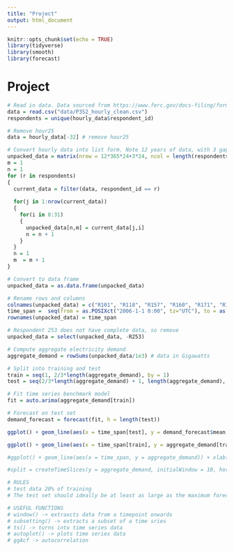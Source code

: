 ```yaml
---
title: "Project"
output: html_document
---
```


```r
knitr::opts_chunk$set(echo = TRUE)
library(tidyverse)
library(smooth)
library(forecast)
```

# Project

```r

# Read in data. Data sourced from https://www.ferc.gov/docs-filing/forms/form-714/data.asp?fbclid=IwAR3edmimq4-j8_wzt51Sj-uaSkt8__BZE36opiitB3AlN_f5TahcYfeSPJs
data = read.csv("data/P3S2_hourly_clean.csv")
respondents = unique(hourly_data$respondent_id)

# Remove hour25
data = hourly_data[-32] # remove hour25

# Convert hourly data into list form. Note 12 years of data, with 3 gap years in 2008, 2012 and 2016.
unpacked_data = matrix(nrow = 12*365*24+3*24, ncol = length(respondents))
m = 1
n = 1
for (r in respondents)
{
  current_data = filter(data, respondent_id == r)
  
  for(j in 1:nrow(current_data))
  {
    for(i in 8:31)
    {
      unpacked_data[n,m] = current_data[j,i] 
      n = n + 1
    }
  }
  n = 1
  m  = m + 1
}

# Convert to data frame
unpacked_data = as.data.frame(unpacked_data)

# Rename rows and columns
colnames(unpacked_data) = c("R101", "R118", "R157", "R160", "R171", "R172", "R180", "R182", "R194", "R197", "R210", "R211", "R232", "R233", "R234", "R235", "R236", "R240", "R243", "R251", "R253", "R263", "R267", "R275")
time_span =  seq(from = as.POSIXct("2006-1-1 0:00", tz="UTC"), to = as.POSIXct("2017-12-31 23:00", tz="UTC"), by="hour")  
rownames(unpacked_data) = time_span

# Respondent 253 does not have complete data, so remove
unpacked_data = select(unpacked_data, -R253)

# Compute aggregate electricity demand
aggregate_demand = rowSums(unpacked_data/1e3) # data in Gigawatts

# Split into training and test
train = seq(1, 2/3*length(aggregate_demand), by = 1)
test = seq(2/3*length(aggregate_demand) + 1, length(aggregate_demand), by = 1)

# Fit time series benchmark model
fit = auto.arima(aggregate_demand[train])

# Forecast on test set
demand_forecast = forecast(fit, h = length(test))

ggplot() + geom_line(aes(x = time_span[test], y = demand_forecast$mean, color = "forecast")) + geom_line(aes(x = time_span[train], y = aggregate_demand[train], color = "train"))

ggplot() + geom_line(aes(x = time_span[train], y = aggregate_demand[train], color = "train"))+ geom_line(aes(x = time_span[test], y = aggregate_demand[test], color = "actual"))

#ggplot() + geom_line(aes(x = time_span, y = aggregate_demand)) + xlab("Year") + ylab("Demand (GW)") + ggtitle("Aggregate US Electricity Demand") + theme(plot.title = element_text(hjust = 0.5))

#split = createTimeSlices(y = aggregate_demand, initialWindow = 10, horizon = 10)

# RULES
# test data 20% of training
# The test set should ideally be at least as large as the maximum forecast horizon required.

# USEFUL FUNCTIONS
# window() -> extraxcts data from a timepoint onwards
# subsetting() -> extracts a subset of a time sries
# ts() -> turns into time series data
# autoplot() -> plots time series data
# ggAcf -> autocorrelation

```
